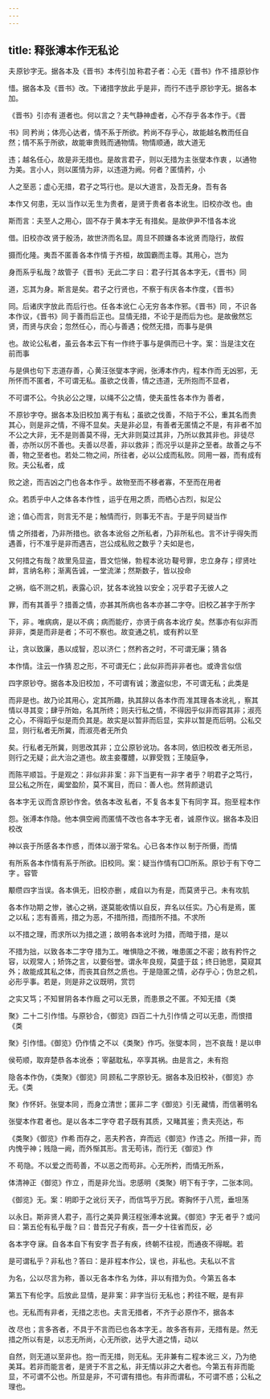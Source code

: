 ```yaml
---
---
---
```

title: 释张溥本作无私论
---



夫 原钞字无。据各本及《晋书》本传引加 称君子者：心无 《晋书》作不 措 原钞作

惜。据各本及《晋书》改。下诸措字放此 乎是非，而行不违乎 原钞字无。据各本加。

《晋书》引亦有 道者也。何以言之？夫气静神虚者，心不存乎 各本作于。《晋

书》同 矜尚；体亮心达者，情不系于所欲。矜尚不存乎心，故能越名教而任自然；情不系于所欲，故能审贵贱而通物情。物情顺通，故大道无

违；越名任心，故是非无措也。是故言君子，则以无措为主 张燮本作衷 ，以通物为美。言小人，则以匿情为非，以违道为阙。何者？匿情矜，小

人之至恶；虚心无措，君子之笃行也。是以大道言，及吾无身。吾有 各

本作又 何患，无以 当作以无 生为贵者，是贤于贵者 各本讹生。旧校亦改 也。由

斯而言：夫至人之用心，固不存于 黄本字无 有措矣。是故伊尹不惜 各本讹

借。旧校亦改 贤于殷汤，故世济而名显。周旦不顾嫌 各本讹贤 而隐行，故假

摄而化隆。夷吾不匿善 各本作情 于齐桓，故国霸而主尊。其用心，岂为

身而系乎私哉？故管子 《晋书》无此二字 曰：君子行其 各本字无，《晋书》同 

道，忘其为身。斯言是矣。君子之行贤也，不察于有庆 各本作度，《晋书》

同。后诸庆字放此 而后行也。任 各本讹仁 心无穷 各本作邪。《晋书》同 ，不识 各本作议，《晋书》同 于善而后正也。显情无措，不论于是而后为也。是故傲然忘贤，而贤与庆会；忽然任心，而心与善遇；傥然无措，而事与是俱

也。故论公私者，虽云 各本云下有一作终于事与是俱而已十字。案：当是注文在前而事

与是俱也句下 志道存善，心 黄汪张燮本字阙，张溥本作内，程本作而 无凶邪，无所怀而不匿者，不可谓无私。虽欲之伐善，情之违道，无所抱而不显者，

不可谓不公。今执必公之理，以绳不公之情，使夫虽性 各本作为 善者，

不 原钞字夺。据各本及旧校加 离于有私；虽欲之伐善，不陷于不公，重其名而贵其心，则是非之情，不得不显矣。夫是非必显，有善者无匿情之不是，有非者不加不公之大非，无不是则善莫不得，无大非则莫过其非，乃所以救其非也。非徒尽善，亦所以厉不善也。夫善以尽善，非以救非；而况乎以是非之至者。故善之与不善，物之至者也。若处二物之间，所往者，必以公成而私败。同用一器，而有成有败。夫公私者，成

败之途，而吉凶之门也 各本作乎 。故物至而不移者寡，不至而在用者

众。若质乎中人之体 各本作性 ，运乎在用之质，而栖心古烈，拟足公

途；值心而言，则言无不是；触情而行，则事无不吉。于是乎同 疑当作

情 之所措者，乃非所措也。欲 各本讹俗 之所私者，乃非所私也。言不计乎得失而遇善，行不准乎是非而遇吉，岂公成私败之数乎？夫如是也，

又何措之有哉？故里凫显盗，晋文恺悌，勃 程本讹功 鞮号罪，忠立身存；缪贤吐衅，言纳名称；渐离告诚，一堂流涕；然斯数子，皆以投命

之祸，临不测之机，表露心识，犹 各本讹独 以安全；况乎君子无彼人之

罪，而有其善乎？措善之情，亦甚其所病也 各本亦甚二字夺。旧校乙甚字于所字

下，非 。唯病病，是以不病；病而能疗，亦贤于病 各本讹疗 矣。然事亦有似非而非非，类是而非是者；不可不察也。故变通之机，或有矜以至

让，贪以致廉，愚以成智，忍以济仁；然矜吝之时，不可谓无廉；猜 各

本作情。注云一作猜 忍之形，不可谓无仁；此似非而非非者也。或谗言似信 

四字原钞夺。据各本及旧校加 ，不可谓有诚；激盗似忠，不可谓无私；此类是

而非是也。故乃论其用心，定其所趣，执其辞以 各本作而 准其理 各本讹礼 ，察其情以寻其变；肆乎所始，名其所终；则夫行私之情，不得因乎似非而容其非；淑亮之心，不得蹈乎似是而负其是。故实是以暂非而后显，实非以暂是而后明。公私交显，则行私者无所冀，而淑亮者无所负

矣。行私者无所冀，则思改其非；立公 原钞讹功。各本同，依旧校改 者无所忌，则行之无疑；此大治之道也。故主妾覆醴，以罪受戮；王陵庭争，

而陈平顺旨。于是观之：非似非非 案：非下当更有一非字 者乎？明君子之笃行，显公私之所在，阖堂盈阶，莫不寓目，而曰：善人也。然背颜退讥 

各本字无 议而含 原钞作舍。依各本改 私者，不复 各本复下有同字 耳。抱至 程本作

怨。张溥本作隐。他本俱空阙 而匿情不改也 各本字无 者，诚 原作议。据各本及旧校改 

神以丧于所感 各本作惑 ，而体以溺于常名。心已 各本作以 制于所慑，而情

有所系 各本作情有系于所欲。旧校同。案：疑当作情有□□所系。原钞于有下夺二字 。容管

颙缵 四字当误。各本俱无，旧校亦删 ，咸自以为有是，而莫贤乎己。未有攻肌 

各本作功期 之惨，骇心之祸，遂莫能收情以自反，弃名以任实。乃心有是焉，匿之以私；志有善焉，措之为恶，不措所措，而措所不措。不求所

以不措之理，而求所以为措之道；故明 各本讹时 为措，而暗于措，是以

不措为拙，以致 各本二字夺 措为工。唯惧隐之不微，唯患匿之不密；故有矜忤之容，以观常人；矫饰之言，以要俗誉。谓永年良规，莫盛于兹；终日驰思，莫窥其外；故能成其私之体，而丧其自然之质也。于是隐匿之情，必存乎心；伪怠之机，必形乎事。若是，则是非之议既明，赏罚

之实又笃；不知冒阴 各本作廕 之可以无景，而患景之不匿。不知无措 《类

聚》二十二引作惜。与原钞合，《御览》四百二十九引作情 之可以无患，而恨措 《类

聚》引作惜。《御览》仍作情 之不以 《类聚》作巧。张燮本同 ，岂不哀哉！是以申

侯苟顺，取弃楚恭 各本讹泰 ；宰嚭耽私，卒享其祸。由是言之，未有抱

隐 各本作伪，《类聚》《御览》同 顾私 二字原钞无。据各本及旧校补，《御览》亦无。《类

聚》作怀奸。张燮本同 ，而身立清世；匿非 二字《御览》引无 藏情，而信著明名 

张燮本作君 者也。是以 各本二字夺 君子既有其质，又睹其鉴；贵夫亮达，布 

《类聚》《御览》作希 而存之，恶夫矜吝，弃而远 《御览》作违 之。所措一非，而内愧乎神；贱隐一阙，而外惭其形。言无苟讳，而行无 《御览》作

不 苟隐。不以爱之而苟善，不以恶之而苟非。心无所矜，而情无所系，

体清神正 《御览》作立 ，而是非允当。忠感明 《类聚》明下有于字，二张本同。

《御览》无。案：明即于之讹衍 天子，而信笃乎万民。寄胸怀于八荒，垂坦荡

以永日。斯非贤人君子，高行之美异 黄汪程张溥本讹冀。《御览》字无 者乎？或问曰：第五伦有私乎哉？曰：昔吾兄子有疾，吾一夕十往省而反，必 

各本字夺 寐。自 各本自下有安字 吾子有疾，终朝不往视，而通夜不得眠。若

是可谓私乎？非私也？答曰：是非 程本作公，误 也，非私也。夫私以不言

为名，公以尽言为称，善以无 各本作名 为体，非以有措为负。今第五 各本

第五下有伦字。后放此 显情，是非 案：非字当衍 无私也；矜往不眠，是有非

也。无私而有非者，无措之志也。夫言无措者，不齐于必 原作不，据各本

改 尽也；言多吝者，不具于不言而已也 各本字无 。故多吝有非，无措有是。然无措之所以有是，以志无所尚，心无所欲，达乎大道之情，动以

自然，则无道以至非也。抱一而无措，则无私。无非兼有二 程本讹三 义，乃为绝美耳。若非而能言者，是贤于不言之私，非无情以非之大者也。今第五有非而能显，不可谓不公也。所显是非，不可谓有措也。有非而谓私，不可谓不惑；公私之理也。